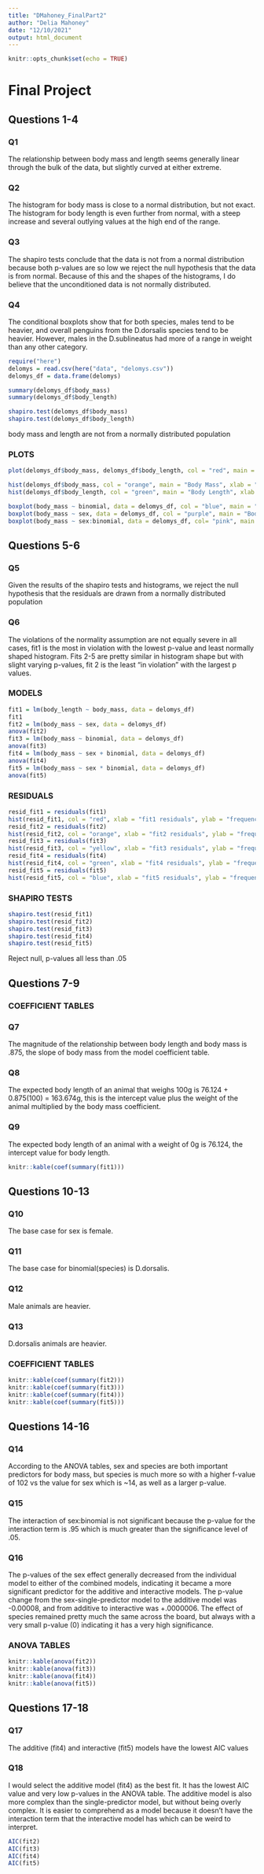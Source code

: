 ```yaml
---
title: "DMahoney_FinalPart2"
author: "Delia Mahoney"
date: "12/10/2021"
output: html_document
---
```


```r
knitr::opts_chunk$set(echo = TRUE)
```
# Final Project {.tabset .tabset-pills}

## Questions 1-4

### Q1
The relationship between body mass and length seems generally linear through the bulk of the data, but slightly curved at either extreme. 

### Q2
The histogram for body mass is close to a normal distribution, but not exact. The histogram for body length is even further from normal, with a steep increase and several outlying values at the high end of the range. 

### Q3
The shapiro tests conclude that the data is not from a normal distribution because both p-values are so low we reject the null hypothesis that the data is from normal. Because of this and the shapes of the histograms, I do believe that the unconditioned data is not normally distributed. 

### Q4
The conditional boxplots show that for both species, males tend to be heavier, and overall penguins from the D.dorsalis species tend to be heavier. However, males in the D.sublineatus had more of a range in weight than any other category.

```r
require("here")
delomys = read.csv(here("data", "delomys.csv"))
delomys_df = data.frame(delomys)

summary(delomys_df$body_mass)
summary(delomys_df$body_length)

shapiro.test(delomys_df$body_mass)
shapiro.test(delomys_df$body_length)
```
body mass and length are not from a normally distributed population

### PLOTS

```r
plot(delomys_df$body_mass, delomys_df$body_length, col = "red", main = "Body Mass vs Body Length", xlab = "Body Mass", ylab = "Body Length")

hist(delomys_df$body_mass, col = "orange", main = "Body Mass", xlab = "Body Mass", ylab = "Frequency")
hist(delomys_df$body_length, col = "green", main = "Body Length", xlab = "Length", ylab = "Frequency")

boxplot(body_mass ~ binomial, data = delomys_df, col = "blue", main = "Body Mass condt Species", xlab = "Species", ylab = "Body Mass")
boxplot(body_mass ~ sex, data = delomys_df, col = "purple", main = "Body Masscondt Sex", xlab = "Sex", ylab = "Body Mass")
boxplot(body_mass ~ sex:binomial, data = delomys_df, col= "pink", main = "Body Mass condt Sex+Species", xlab = "Sex:Species", names = c("Female\nD.dorsalis", "Male\nD.dorsalis", "Female\nD.sublineatus", "Male\nD.sublineatus"), ylab = "Body Mass")

```

## Questions 5-6

### Q5
Given the results of the shapiro tests and histograms, we reject the null hypothesis that the residuals are drawn from a normally distributed population

### Q6
The violations of the normality assumption are not equally severe in all cases, fit1 is the most in violation with the lowest p-value and least normally shaped histogram. Fits 2-5 are pretty similar in histogram shape but with slight varying p-values, fit 2 is the least "in violation" with the largest p values. 

### MODELS

```r
fit1 = lm(body_length ~ body_mass, data = delomys_df)
fit1
fit2 = lm(body_mass ~ sex, data = delomys_df)
anova(fit2)
fit3 = lm(body_mass ~ binomial, data = delomys_df)
anova(fit3)
fit4 = lm(body_mass ~ sex + binomial, data = delomys_df)
anova(fit4)
fit5 = lm(body_mass ~ sex * binomial, data = delomys_df)
anova(fit5)
```

### RESIDUALS

```r
resid_fit1 = residuals(fit1)
hist(resid_fit1, col = "red", xlab = "fit1 residuals", ylab = "frequency")
resid_fit2 = residuals(fit2)
hist(resid_fit2, col = "orange", xlab = "fit2 residuals", ylab = "frequency")
resid_fit3 = residuals(fit3)
hist(resid_fit3, col = "yellow", xlab = "fit3 residuals", ylab = "frequency")
resid_fit4 = residuals(fit4)
hist(resid_fit4, col = "green", xlab = "fit4 residuals", ylab = "frequency")
resid_fit5 = residuals(fit5)
hist(resid_fit5, col = "blue", xlab = "fit5 residuals", ylab = "frequency")
```

### SHAPIRO TESTS

```r
shapiro.test(resid_fit1)
shapiro.test(resid_fit2)
shapiro.test(resid_fit3)
shapiro.test(resid_fit4)
shapiro.test(resid_fit5)
```
Reject null, p-values all less than .05

## Questions 7-9

### COEFFICIENT TABLES

### Q7
The magnitude of the relationship between body length and body mass is .875, the slope of body mass from the model coefficient table.

### Q8
The expected body length of an animal that weighs 100g is 76.124 + 0.875(100) = 163.674g, this is the intercept value plus the weight of the animal multiplied by the body mass coefficient.

### Q9 
The expected body length of an animal with a weight of 0g is 76.124, the intercept value for body length.

```r
knitr::kable(coef(summary(fit1)))
```

## Questions 10-13

### Q10
The base case for sex is female.

### Q11
The base case for binomial(species) is D.dorsalis.

### Q12
Male animals are heavier.

### Q13
D.dorsalis animals are heavier.

### COEFFICIENT TABLES
```r
knitr::kable(coef(summary(fit2)))
knitr::kable(coef(summary(fit3)))
knitr::kable(coef(summary(fit4)))
knitr::kable(coef(summary(fit5)))
```

## Questions 14-16

### Q14
According to the ANOVA tables, sex and species are both important predictors for body mass, but species is much more so with a higher f-value of 102 vs the value for sex which is ~14, as well as a larger p-value.

### Q15
The interaction of sex:binomial is not significant because the p-value for the interaction term is .95 which is much greater than the significance level of .05.

### Q16
The p-values of the sex effect generally decreased from the individual model to either of the combined models, indicating it became a more significant predictor for the additive and interactive models. The p-value change from the sex-single-predictor model to the additive model was -0.00008, and from additive to interactive was +.0000006. The effect of species remained pretty much the same across the board, but always with a very small p-value (0) indicating it has a very high significance. 

### ANOVA TABLES
```r
knitr::kable(anova(fit2))
knitr::kable(anova(fit3))
knitr::kable(anova(fit4))
knitr::kable(anova(fit5))
```


## Questions 17-18

### Q17
The additive (fit4) and interactive (fit5) models have the lowest AIC values

### Q18
I would select the additive model (fit4) as the best fit. It has the lowest AIC value and very low p-values in the ANOVA table. The additive model is also more complex than the single-predictor model, but without being overly complex. It is easier to comprehend as a model because it doesn't have the interaction term that the interactive model has which can be weird to interpret. 

```r
AIC(fit2)
AIC(fit3)
AIC(fit4)
AIC(fit5)
```










